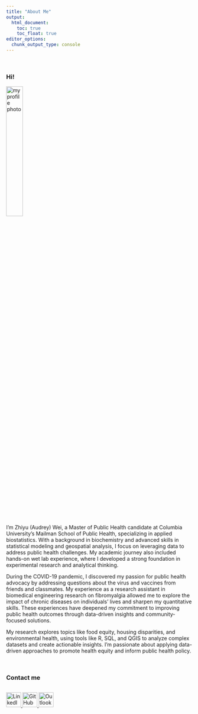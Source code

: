 ```yaml
---
title: "About Me"
output: 
  html_document:
    toc: true
    toc_float: true
editor_options: 
  chunk_output_type: console
---
```


<br>

### Hi!
<img src="files/images/cropped bio pic.jpg" alt="my profile photo" style="width:30%;">

I’m Zhiyu (Audrey) Wei, a Master of Public Health candidate at Columbia University’s Mailman School of Public Health, specializing in applied biostatistics. With a background in biochemistry and advanced skills in statistical modeling and geospatial analysis, I focus on leveraging data to address public health challenges. My academic journey also included hands-on wet lab experience, where I developed a strong foundation in experimental research and analytical thinking.

During the COVID-19 pandemic, I discovered my passion for public health advocacy by addressing questions about the virus and vaccines from friends and classmates. My experience as a research assistant in biomedical engineering research on fibromyalgia allowed me to explore the impact of chronic diseases on individuals' lives and sharpen my quantitative skills. These experiences have deepened my commitment to improving public health outcomes through data-driven insights and community-focused solutions.

My research explores topics like food equity, housing disparities, and environmental health, using tools like R, SQL, and QGIS to analyze complex datasets and create actionable insights. I’m passionate about applying data-driven approaches to promote health equity and inform public health policy. 

<br>

### Contact me

<div style="display: flex; gap: 10px; align-items: center;">
  <a href="https://www.linkedin.com/in/audreywei" target="_blank">
    <img src="files/icons/linkedin.png" alt="LinkedIn" width="40">
  </a>
  <a href="https://github.com/awpods" target="_blank">
    <img src="files/icons/github.png" alt="GitHub" width="40">
  </a>
  <a href="mailto:zwei2023@outlook.com, zw2975@cumc.columbia.edu">
    <img src="files/icons/outlook.png" alt="Outlook" width="40">
  </a>
</div>
